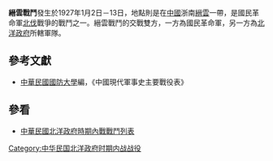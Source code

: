 {{Infobox Military Conflict|
campaign=|
image=|
caption=|
conflict=縉雲戰鬥|
date=1927年1月2日－13日|
place=[[中國|中國]]浙南|
result=國軍對北洋浙南軍發動攻擊，初期頗有進展，不過因周蔭人部隊增援，國軍攻擊失敗，並向北方[[永康市|永康]]退守|
combatant1=[[國民革命軍|國民革命軍]]26軍|
combatant2=周蔭人部| 
commander1=|
commander2=[[周蔭人|周蔭人]]|
strength1=|
strength2=|
casualties1=|
casualties2=|
}}
'''縉雲戰鬥'''發生於1927年1月2日－13日，地點則是在[[中國|中國]]浙南[[縉雲|縉雲]]一帶，是國民革命軍[[北伐|北伐]]戰爭的戰鬥之一。縉雲戰鬥的交戰雙方，一方為國民革命軍，另一方為[[北洋政府|北洋政府]]所轄軍隊。
==參考文獻==
*[[中華民國|中華民國]][[國防大學_(臺灣)|國防大學]]編，《中國現代軍事史主要戰役表》
==參看==
*[[中華民國北洋政府時期內戰戰鬥列表|中華民國北洋政府時期內戰戰鬥列表]]
[[Category:中华民国北洋政府时期内战战役|Category:中华民国北洋政府时期内战战役]]